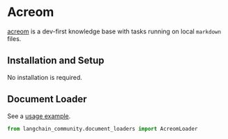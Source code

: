 # Acreom

[acreom](https://acreom.com) is a dev-first knowledge base with tasks running on local `markdown` files.

## Installation and Setup

No installation is required.

## Document Loader

See a [usage example](/oss/integrations/document_loaders/acreom).

```python
from langchain_community.document_loaders import AcreomLoader
```
